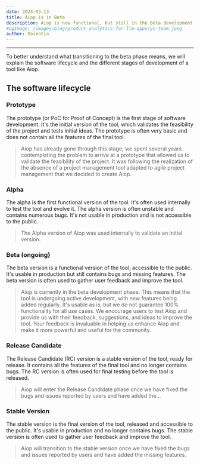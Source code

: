 ```yaml
---
date: 2024-03-13
title: Aiop is in Beta
description: Aiop is now functional, but still in the Beta development phase.
#ogImage: /images/blog/product-analytics-for-llm-apps/yc-team.jpeg
author: Valentin
---
```



<ChangelogHeader />

---

To better understand what transitioning to the beta phase means, we will explain the software lifecycle and the different stages of development of a tool like Aiop.

## The software lifecycle
<Steps>

### Prototype

The prototype (or PoC for Proof of Concept) is the first stage of software development. It's the initial version of the tool, which validates the feasibility of the project and tests initial ideas. The prototype is often very basic and does not contain all the features of the final tool.

> Aiop has already gone through this stage; we spent several years contemplating the problem to arrive at a prototype that allowed us to validate the feasibility of the project. It was following the realization of the absence of a project management tool adapted to agile project management that we decided to create Aiop.

### Alpha

The alpha is the first functional version of the tool. It's often used internally to test the tool and evolve it. The alpha version is often unstable and contains numerous bugs. It's not usable in production and is not accessible to the public.

> The Alpha version of Aiop was used internally to validate an initial version.

### Beta (ongoing)

The beta version is a functional version of the tool, accessible to the public. It's usable in production but still contains bugs and missing features. The beta version is often used to gather user feedback and improve the tool.

> Aiop is currently in the beta development phase. This means that the tool is undergoing active development, with new features being added regularly. It's usable as is, but we do not guarantee 100% functionality for all use cases. We encourage users to test Aiop and provide us with their feedback, suggestions, and ideas to improve the tool. Your feedback is invaluable in helping us enhance Aiop and make it more powerful and useful for the community.

### Release Candidate

The Release Candidate (RC) version is a stable version of the tool, ready for release. It contains all the features of the final tool and no longer contains bugs. The RC version is often used for final testing before the tool is released.

> Aiop will enter the Release Candidate phase once we have fixed the bugs and issues reported by users and have added the...

### Stable Version

The stable version is the final version of the tool, released and accessible to the public. It's usable in production and no longer contains bugs. The stable version is often used to gather user feedback and improve the tool.

> Aiop will transition to the stable version once we have fixed the bugs and issues reported by users and have added the missing features.

</Steps>

<ProductUpdateSignup source="changelog" />